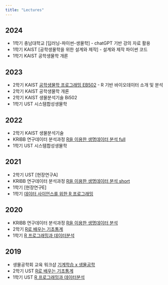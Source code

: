 ```yaml
---
title: "Lectures"
---
```


## 2024

-   1학기 충남대학교 [딥러닝-파이썬-생물학] - chatGPT 기반 강의 자료 활용
-   1학기 KAIST [공학생물학을 위한 설계와 제작] - 설계와 제작 파이썬 코드
-   1학기 KAIST 공학생물학 개론

## 2023

-   2학기 KAIST [공학생물학 프로그래밍 EB502](https://greendaygh.github.io/2023_kaist_rprog/) - R 기반 바이오데이터 소개 및 분석 
-   2학기 KAIST 공학생물학 개론 
-   2학기 KAIST 생물분석기술 Bi502
-   1학기 UST 시스템합성생물학

## 2022

-   2학기 KAIST 생물분석기술
-   KRIBB 연구데이터 분석과정 [R을 이용한 생명데이터 분석 full](https://greendaygh.github.io/kribbr2022/) 
-   1학기 UST 시스템합성생물학 

## 2021

-   2학기 UST [현장연구A] <!-- (https://greendaygh.github.io/fieldresearch2021-2/) -->
-   KRIBB 연구데이터 분석과정 [R을 이용한 생명데이터 분석 short](https://greendaygh.github.io/kribbr2021/)
-   1학기 \[현장연구E\] <!-- (https://greendaygh.github.io/researchE2021/) -->
-   1학기 [데이터 사이언스를 위한 R 프로그래밍](https://greendaygh.github.io/Rprog2021/)

## 2020

-   KRIBB 연구데이터 분석과정 [R을 이용한 생명데이터 분석](https://greendaygh.github.io/KRIBBR2020/)
-   2학기 [R로 배우는 기초통계](https://greendaygh.github.io/Rstat2020/)
-   1학기 [R 프로그래밍과 데이터분석](https://greendaygh.github.io/Rprog2020/)

## 2019

-   생물공학회 교육 워크샵 [기계학습 x 생물공학](https://github.com/greendaygh/bioengml)
-   2학기 UST [R로 배우는 기초통계](https://greendaygh.github.io/Rstat2019/)
-   1학기 UST [R 프로그래밍과 데이터분석](https://greendaygh.github.io/Rprog2019/)
